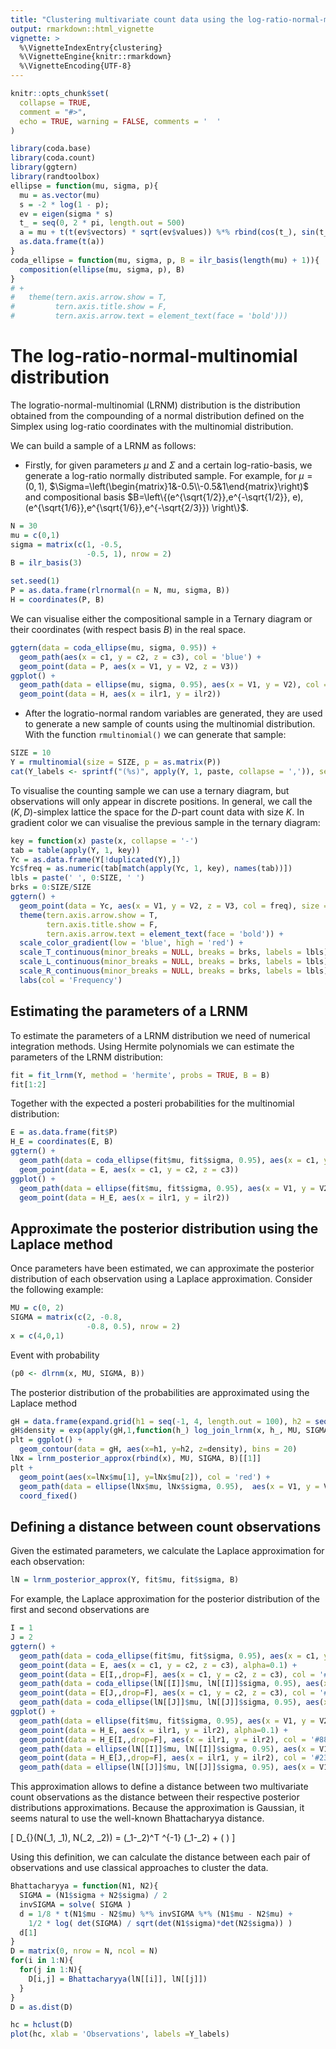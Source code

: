 ```yaml
---
title: "Clustering multivariate count data using the log-ratio-normal-multinomial distribution"
output: rmarkdown::html_vignette
vignette: >
  %\VignetteIndexEntry{clustering}
  %\VignetteEngine{knitr::rmarkdown}
  %\VignetteEncoding{UTF-8}
---
```


```r
knitr::opts_chunk$set(
  collapse = TRUE,
  comment = "#>",
  echo = TRUE, warning = FALSE, comments = '  '
)
```

```r
library(coda.base)
library(coda.count)
library(ggtern)
library(randtoolbox)
ellipse = function(mu, sigma, p){
  mu = as.vector(mu)
  s = -2 * log(1 - p);
  ev = eigen(sigma * s)
  t_ = seq(0, 2 * pi, length.out = 500)
  a = mu + t(t(ev$vectors) * sqrt(ev$values)) %*% rbind(cos(t_), sin(t_)) 
  as.data.frame(t(a))
}
coda_ellipse = function(mu, sigma, p, B = ilr_basis(length(mu) + 1)){
  composition(ellipse(mu, sigma, p), B)
}
# +
#   theme(tern.axis.arrow.show = T,
#         tern.axis.title.show = F,
#         tern.axis.arrow.text = element_text(face = 'bold')))
```

# The log-ratio-normal-multinomial distribution

The logratio-normal-multinomial (LRNM) distribution is the distribution obtained from the compounding of a normal distribution defined on the Simplex using log-ratio coordinates with the multinomial distribution.

We can build a sample of a LRNM as follows:

* Firstly, for given parameters $\mu$ and $\Sigma$ and a certain log-ratio-basis, we generate a log-ratio normally distributed sample. For example, for $\mu=(0,1)$, $\Sigma=\left(\begin{matrix}1&-0.5\\-0.5&1\end{matrix}\right)$ and compositional basis $B=\left\{(e^{\sqrt{1/2}},e^{-\sqrt{1/2}}, e), (e^{\sqrt{1/6}},e^{\sqrt{1/6}},e^{-\sqrt{2/3}}) \right\}$.

```r
N = 30
mu = c(0,1)
sigma = matrix(c(1, -0.5, 
                 -0.5, 1), nrow = 2)
B = ilr_basis(3)

set.seed(1)
P = as.data.frame(rlrnormal(n = N, mu, sigma, B))
H = coordinates(P, B)
```

We can visualise either the compositional sample in a Ternary diagram or their coordinates (with respect basis $B$) in the real space. 

```r
ggtern(data = coda_ellipse(mu, sigma, 0.95)) +
  geom_path(aes(x = c1, y = c2, z = c3), col = 'blue') +
  geom_point(data = P, aes(x = V1, y = V2, z = V3))
ggplot() +
  geom_path(data = ellipse(mu, sigma, 0.95), aes(x = V1, y = V2), col = 'blue') +
  geom_point(data = H, aes(x = ilr1, y = ilr2))
```

* After the logratio-normal random variables are generated, they are used to generate a new sample of counts using the multinomial distribution. With the function `rmultinomial()` we can generate that sample:

```r
SIZE = 10
Y = rmultinomial(size = SIZE, p = as.matrix(P))
cat(Y_labels <- sprintf("(%s)", apply(Y, 1, paste, collapse = ',')), sep = ', ')
```

To visualise the counting sample we can use a ternary diagram, but observations will only appear in discrete positions. In general, we call the $(K,D)$-simplex lattice the space for the $D$-part count data with size $K$. In gradient color we can visualise the previous sample in the ternary diagram:

```r
key = function(x) paste(x, collapse = '-')
tab = table(apply(Y, 1, key))
Yc = as.data.frame(Y[!duplicated(Y),])
Yc$freq = as.numeric(tab[match(apply(Yc, 1, key), names(tab))])
lbls = paste(' ', 0:SIZE, ' ')
brks = 0:SIZE/SIZE
ggtern() +
  geom_point(data = Yc, aes(x = V1, y = V2, z = V3, col = freq), size = 3) +
  theme(tern.axis.arrow.show = T,
        tern.axis.title.show = F,
        tern.axis.arrow.text = element_text(face = 'bold')) +
  scale_color_gradient(low = 'blue', high = 'red') +
  scale_T_continuous(minor_breaks = NULL, breaks = brks, labels = lbls) +
  scale_L_continuous(minor_breaks = NULL, breaks = brks, labels = lbls) +
  scale_R_continuous(minor_breaks = NULL, breaks = brks, labels = lbls) +
  labs(col = 'Frequency')
```

## Estimating the parameters of a LRNM

To estimate the parameters of a LRNM distribution we need of numerical integration methods. Using Hermite polynomials we can estimate the parameters of the LRNM distribution:

```r
fit = fit_lrnm(Y, method = 'hermite', probs = TRUE, B = B)
fit[1:2]
```

Together with the expected a posteri probabilities for the multinomial distribution:

```r
E = as.data.frame(fit$P)
H_E = coordinates(E, B)
ggtern() +
  geom_path(data = coda_ellipse(fit$mu, fit$sigma, 0.95), aes(x = c1, y = c2, z = c3), col = 'blue') +
  geom_point(data = E, aes(x = c1, y = c2, z = c3))
ggplot() +
  geom_path(data = ellipse(fit$mu, fit$sigma, 0.95), aes(x = V1, y = V2), col = 'blue') +
  geom_point(data = H_E, aes(x = ilr1, y = ilr2))
```

## Approximate the posterior distribution using the Laplace method

Once parameters have been estimated, we can approximate the posterior distribution of each observation using a Laplace approximation. Consider the following example:

```r
MU = c(0, 2)
SIGMA = matrix(c(2, -0.8,
                 -0.8, 0.5), nrow = 2)
x = c(4,0,1)
```

Event with probability

```r
(p0 <- dlrnm(x, MU, SIGMA, B))
```

The posterior distribution of the probabilities are approximated using the Laplace method

```r
gH = data.frame(expand.grid(h1 = seq(-1, 4, length.out = 100), h2 = seq(-2, 3, length.out = 100)))
gH$density = exp(apply(gH,1,function(h_) log_join_lrnm(x, h_, MU, SIGMA, B))) / p0
plt = ggplot() +
  geom_contour(data = gH, aes(x=h1, y=h2, z=density), bins = 20)
lNx = lrnm_posterior_approx(rbind(x), MU, SIGMA, B)[[1]]
plt +
  geom_point(aes(x=lNx$mu[1], y=lNx$mu[2]), col = 'red') +
  geom_path(data = ellipse(lNx$mu, lNx$sigma, 0.95),  aes(x = V1, y = V2), col = 'red') +
  coord_fixed()
```

## Defining a distance between count observations

Given the estimated parameters, we calculate the Laplace approximation for each observation:

```r
lN = lrnm_posterior_approx(Y, fit$mu, fit$sigma, B)
```

For example, the Laplace approximation for the posterior distribution of the first and second observations are

```r
I = 1
J = 2
ggtern() +
  geom_path(data = coda_ellipse(fit$mu, fit$sigma, 0.95), aes(x = c1, y = c2, z = c3), col = 'blue') +
  geom_point(data = E, aes(x = c1, y = c2, z = c3), alpha=0.1) +
  geom_point(data = E[I,,drop=F], aes(x = c1, y = c2, z = c3), col = '#880023') +
  geom_path(data = coda_ellipse(lN[[I]]$mu, lN[[I]]$sigma, 0.95), aes(x = c1, y = c2, z = c3), col = '#880023') +
  geom_point(data = E[J,,drop=F], aes(x = c1, y = c2, z = c3), col = '#238800') +
  geom_path(data = coda_ellipse(lN[[J]]$mu, lN[[J]]$sigma, 0.95), aes(x = c1, y = c2, z = c3), col = '#238800')
ggplot() +
  geom_path(data = ellipse(fit$mu, fit$sigma, 0.95), aes(x = V1, y = V2), col = 'blue') +
  geom_point(data = H_E, aes(x = ilr1, y = ilr2), alpha=0.1) +
  geom_point(data = H_E[I,,drop=F], aes(x = ilr1, y = ilr2), col = '#880023') +
  geom_path(data = ellipse(lN[[I]]$mu, lN[[I]]$sigma, 0.95), aes(x = V1, y = V2), col = '#880023') +
  geom_point(data = H_E[J,,drop=F], aes(x = ilr1, y = ilr2), col = '#238800') +
  geom_path(data = ellipse(lN[[J]]$mu, lN[[J]]$sigma, 0.95), aes(x = V1, y = V2), col = '#238800')
```

This approximation allows to define a distance between two multivariate count observations as the distance between their respective posterior distributions approximations. Because the approximation is Gaussian, it seems natural to use the well-known Bhattacharyya distance.

\[
D_{\text{Bhattacharyya}}(N(\mu_1, \Sigma_1), N(\mu_2, \Sigma_2)) = \frac{1}{8}(\mu_1-\mu_2)^T \Sigma^{-1} (\mu_1-\mu_2) + \frac{1}{2} \log( \frac{\text{det}(\Sigma)}{\sqrt{\text{det}(\Sigma_1) \text{det}(\Sigma_2)}})
\]

Using this definition, we can calculate the distance between each pair of observations and use classical approaches to cluster the data.

```r
Bhattacharyya = function(N1, N2){
  SIGMA = (N1$sigma + N2$sigma) / 2
  invSIGMA = solve( SIGMA )
  d = 1/8 * t(N1$mu - N2$mu) %*% invSIGMA %*% (N1$mu - N2$mu) +
    1/2 * log( det(SIGMA) / sqrt(det(N1$sigma)*det(N2$sigma)) )
  d[1]
}
D = matrix(0, nrow = N, ncol = N)
for(i in 1:N){
  for(j in 1:N){
    D[i,j] = Bhattacharyya(lN[[i]], lN[[j]])
  }
}
D = as.dist(D)
```

```r
hc = hclust(D)
plot(hc, xlab = 'Observations', labels =Y_labels)
```



